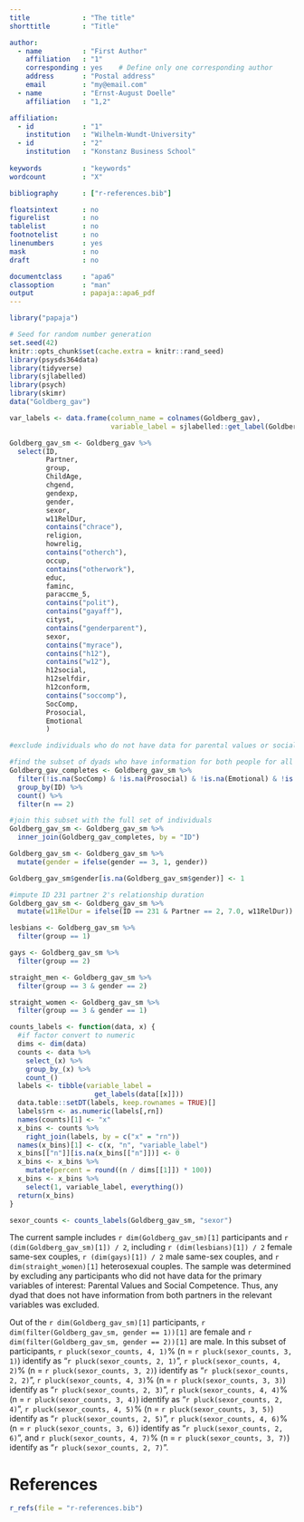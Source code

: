 ```yaml
---
title             : "The title"
shorttitle        : "Title"

author: 
  - name          : "First Author"
    affiliation   : "1"
    corresponding : yes    # Define only one corresponding author
    address       : "Postal address"
    email         : "my@email.com"
  - name          : "Ernst-August Doelle"
    affiliation   : "1,2"

affiliation:
  - id            : "1"
    institution   : "Wilhelm-Wundt-University"
  - id            : "2"
    institution   : "Konstanz Business School"
  
keywords          : "keywords"
wordcount         : "X"

bibliography      : ["r-references.bib"]

floatsintext      : no
figurelist        : no
tablelist         : no
footnotelist      : no
linenumbers       : yes
mask              : no
draft             : no

documentclass     : "apa6"
classoption       : "man"
output            : papaja::apa6_pdf
---
```


```r
library("papaja")
```

```r
# Seed for random number generation
set.seed(42)
knitr::opts_chunk$set(cache.extra = knitr::rand_seed)
library(psysds364data)
library(tidyverse)
library(sjlabelled)
library(psych)
library(skimr)
data("Goldberg_gav")
```


```r
var_labels <- data.frame(column_name = colnames(Goldberg_gav),
                         variable_label = sjlabelled::get_label(Goldberg_gav))

Goldberg_gav_sm <- Goldberg_gav %>%
  select(ID,
         Partner,
         group,
         ChildAge,
         chgend,
         gendexp,
         gender,
         sexor,
         w11RelDur,
         contains("chrace"),
         religion,
         howrelig,
         contains("otherch"),
         occup,
         contains("otherwork"),
         educ,
         faminc,
         paraccme_5,
         contains("polit"),
         contains("gayaff"),
         cityst,
         contains("genderparent"),
         sexor,
         contains("myrace"),
         contains("h12"),
         contains("w12"),
         h12social,
         h12selfdir,
         h12conform,
         contains("soccomp"),
         SocComp,
         Prosocial,
         Emotional
         )

#exclude individuals who do not have data for parental values or social competence

#find the subset of dyads who have information for both people for all of the variables
Goldberg_gav_completes <- Goldberg_gav_sm %>%
  filter(!is.na(SocComp) & !is.na(Prosocial) & !is.na(Emotional) & !is.na(h12social) & !is.na(h12selfdir) & !is.na(h12conform)) %>%
  group_by(ID) %>%
  count() %>%
  filter(n == 2)

#join this subset with the full set of individuals
Goldberg_gav_sm <- Goldberg_gav_sm %>%
  inner_join(Goldberg_gav_completes, by = "ID")
```

```r
Goldberg_gav_sm <- Goldberg_gav_sm %>%
  mutate(gender = ifelse(gender == 3, 1, gender))

Goldberg_gav_sm$gender[is.na(Goldberg_gav_sm$gender)] <- 1

#impute ID 231 partner 2's relationship duration
Goldberg_gav_sm <- Goldberg_gav_sm %>%
  mutate(w11RelDur = ifelse(ID == 231 & Partner == 2, 7.0, w11RelDur))
```

```r
lesbians <- Goldberg_gav_sm %>%
  filter(group == 1)

gays <- Goldberg_gav_sm %>%
  filter(group == 2)

straight_men <- Goldberg_gav_sm %>%
  filter(group == 3 & gender == 2)

straight_women <- Goldberg_gav_sm %>%
  filter(group == 3 & gender == 1)
```

```r
counts_labels <- function(data, x) {
  #if factor convert to numeric
  dims <- dim(data)
  counts <- data %>%
    select_(x) %>%
    group_by_(x) %>%
    count_()
  labels <- tibble(variable_label = 
                     get_labels(data[[x]]))
  data.table::setDT(labels, keep.rownames = TRUE)[]
  labels$rn <- as.numeric(labels[,rn])
  names(counts)[1] <- "x"
  x_bins <- counts %>%
    right_join(labels, by = c("x" = "rn"))
  names(x_bins)[1] <- c(x, "n", "variable_label")
  x_bins[["n"]][is.na(x_bins[["n"]])] <- 0
  x_bins <- x_bins %>%
    mutate(percent = round((n / dims[[1]]) * 100))
  x_bins <- x_bins %>%
    select(1, variable_label, everything())
  return(x_bins)
}
```

```r
sexor_counts <- counts_labels(Goldberg_gav_sm, "sexor")
```


The current sample includes `r dim(Goldberg_gav_sm)[1]` participants and `r (dim(Goldberg_gav_sm)[1]) / 2`, including `r (dim(lesbians)[1]) / 2` female same-sex couples, `r (dim(gays)[1]) / 2` male same-sex couples, and `r dim(straight_women)[1]` heterosexual couples. The sample was determined by excluding any participants who did not have data for the primary variables of interest: Parental Values and Social Competence. Thus, any dyad that does not have information from both partners in the relevant variables was excluded.

Out of the `r dim(Goldberg_gav_sm)[1]` participants, `r dim(filter(Goldberg_gav_sm, gender == 1))[1]` are female and `r dim(filter(Goldberg_gav_sm, gender == 2))[1]` are male. In this subset of participants, `r pluck(sexor_counts, 4, 1)`% (n = `r pluck(sexor_counts, 3, 1)`) identify as "`r pluck(sexor_counts, 2, 1)`", `r pluck(sexor_counts, 4, 2)`% (n = `r pluck(sexor_counts, 3, 2)`) identify as "`r pluck(sexor_counts, 2, 2)`", `r pluck(sexor_counts, 4, 3)`% (n = `r pluck(sexor_counts, 3, 3)`) identify as "`r pluck(sexor_counts, 2, 3)`", `r pluck(sexor_counts, 4, 4)`% (n = `r pluck(sexor_counts, 3, 4)`) identify as "`r pluck(sexor_counts, 2, 4)`", `r pluck(sexor_counts, 4, 5)`% (n = `r pluck(sexor_counts, 3, 5)`) identify as "`r pluck(sexor_counts, 2, 5)`", `r pluck(sexor_counts, 4, 6)`% (n = `r pluck(sexor_counts, 3, 6)`) identify as "`r pluck(sexor_counts, 2, 6)`", and `r pluck(sexor_counts, 4, 7)`% (n = `r pluck(sexor_counts, 3, 7)`) identify as "`r pluck(sexor_counts, 2, 7)`".





\newpage

# References
```r
r_refs(file = "r-references.bib")
```

\begingroup
\setlength{\parindent}{-0.5in}
\setlength{\leftskip}{0.5in}

<div id = "refs"></div>
\endgroup
